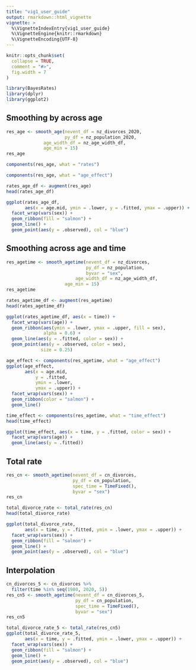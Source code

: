 ```yaml
---
title: "vig1_user_guide"
output: rmarkdown::html_vignette
vignette: >
  %\VignetteIndexEntry{vig1_user_guide}
  %\VignetteEngine{knitr::rmarkdown}
  %\VignetteEncoding{UTF-8}
---
```


```r
knitr::opts_chunk$set(
  collapse = TRUE,
  comment = "#>",
  fig.width = 7
)
```

```r
library(BayesRates)
library(dplyr)
library(ggplot2)
```

## Smoothing by across age

```r
res_age <- smooth_age(nevent_df = nz_divorces_2020,
                      py_df = nz_population_2020,
		      age_width_df = nz_age_width_df,
		      age_min = 15)
res_age
```

```r
components(res_age, what = "rates")
```

```r
components(res_age, what = "age_effect")
```


```r
rates_age_df <- augment(res_age)
head(rates_age_df)
```

```r
ggplot(rates_age_df,
       aes(x = age.mid, ymin = .lower, y = .fitted, ymax = .upper)) +
  facet_wrap(vars(sex)) +
  geom_ribbon(fill = "salmon") +
  geom_line() +
  geom_point(aes(y = .observed), col = "blue")
```

## Smoothing across age and time


```r
res_agetime <- smooth_agetime(nevent_df = nz_divorces,
                              py_df = nz_population,
                              byvar = "sex",
     		              age_width_df = nz_age_width_df,
		              age_min = 15)
res_agetime
```


```r
rates_agetime_df <- augment(res_agetime)
head(rates_agetime_df)
```

```r
ggplot(rates_agetime_df, aes(x = time)) +
  facet_wrap(vars(age)) +
  geom_ribbon(aes(ymin = .lower, ymax = .upper, fill = sex),
              alpha = 0.6) +
  geom_line(aes(y = .fitted, color = sex)) +
  geom_point(aes(y = .observed, color = sex),
             size = 0.25)
```


```r
age_effect <- components(res_agetime, what = "age_effect")
ggplot(age_effect,
       aes(x = age.mid,
           y = .fitted,
           ymin = .lower,
           ymax = .upper)) +
  facet_wrap(vars(sex)) +
  geom_ribbon(color = "salmon") +
  geom_line()
```

```r
time_effect <- components(res_agetime, what = "time_effect") 
head(time_effect)
```

```r
ggplot(time_effect, aes(x = time, y = .fitted, color = sex)) +
  facet_wrap(vars(age)) +
  geom_line(aes(y = .fitted))
```

## Total rate

```r
res_cn <- smooth_agetime(nevent_df = cn_divorces,
                         py_df = cn_population,
                         spec_time = TimeFixed(),
                         byvar = "sex")
res_cn
```

```r
total_divorce_rate <- total_rate(res_cn)  
head(total_divorce_rate)
```

```r
ggplot(total_divorce_rate, 
       aes(x = time, y = .fitted, ymin = .lower, ymax = .upper)) +
  facet_wrap(vars(sex)) +
  geom_ribbon(fill = "salmon") +
  geom_line() +
  geom_point(aes(y = .observed), col = "blue")
```



## Interpolation


```r
cn_divorces_5 <- cn_divorces %>%
  filter(time %in% seq(1980, 2020, 5))
res_cn5 <- smooth_agetime(nevent_df = cn_divorces_5,
                          py_df = cn_population,
                          spec_time = TimeFixed(),
                          byvar = "sex")
res_cn5
```


```r
total_divorce_rate_5 <- total_rate(res_cn5)  
ggplot(total_divorce_rate_5, 
       aes(x = time, y = .fitted, ymin = .lower, ymax = .upper)) +
  facet_wrap(vars(sex)) +
  geom_ribbon(fill = "salmon") +
  geom_line() +
  geom_point(aes(y = .observed), col = "blue")
```



